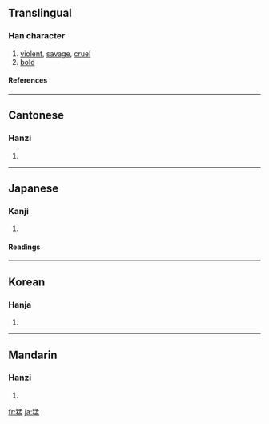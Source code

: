 ==Translingual==
===Han character===
{{Han char|rn=94|rad=犬|as=08|sn=11|four=4721<sub>7</sub>|canj=大竹弓木廿 (KHNDT)}}
# [[violent]], [[savage]], [[cruel]]
# [[bold]]
====References====
{{Han ref|kx=0713.260|dkj=20498|dj=1125.190|hdz=21354.220|uh=731B|ud=29467|bh=B272|bd=45682}}

----
==Cantonese==
===Hanzi===
{{yue-hanzi|jyut=|y=maang5}}
# {{defn|Cantonese}}

----
==Japanese==
===Kanji===
{{ja-kanji|grade=c|rs=犬08}}
# {{defn|Japanese}} 
====Readings====
{{ja-readings|on=[[もう]] (mō), [[ぼう]] (bō)|kun=[[たけし]] (takeshi)|nanori=}}

----
==Korean==
===Hanja===
{{ko-hanja|hangeul=맹|eumhun=|rv=maeng|mr=maeng|y=mayng}}
# {{defn|Korean}}

----
==Mandarin==
===Hanzi===
{{cmn-hanzi|pin=[[měng]] ([[meng3]])|wg=meng<sup>3</sup>}}
# {{defn|Mandarin}}

[[fr:猛]]
[[ja:猛]]